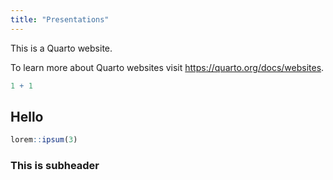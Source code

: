 ```yaml
---
title: "Presentations"
---
```


This is a Quarto website.

To learn more about Quarto websites visit <https://quarto.org/docs/websites>.

```r
1 + 1
```


## Hello


```r
lorem::ipsum(3)
```


### This is subheader